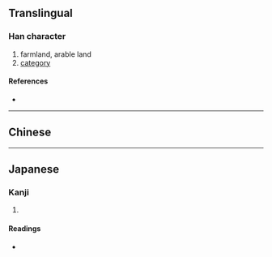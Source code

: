 {{also|疇}}
{{character info/new}}
==Translingual==

===Han character===
{{Han char|rn=102|rad=田|as=07|sn=12|four=|canj=WQKI|ids=⿰田寿}}

# farmland, arable land
# [[category]]

====References====
* {{Han ref|kx=0764.041|hdz=42542.090|uh=7574|ud=30068}}

----

==Chinese==
{{zh-see|疇}}

----

==Japanese==

===Kanji===
{{ja-kanji|grade=|rs=田07}}

# {{defn|lang=ja|sort=田07}}

====Readings====
* {{ja-readings|on=[[ちゅう]] (chū)|kun=[[うね]] (une), [[たぐい]] (tagui), [[はたけ]] (hatake)|nanori=}}